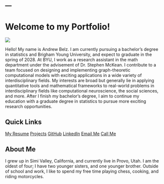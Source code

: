 ---
---

# Welcome to my Portfolio!

<div id='welcome-container'>
<div class='welcome-element'>
<img id='profile-picture' src='images/profile_picture.jpg'>
</div>

<div class='welcome-element'>
Hello! My name is Andrew Belz. I am currently pursuing a bachelor's degree in statistics and Brigham Young University, and expect to graduate in the spring of 2028. At BYU, I work as a research assistant in the math department under the advisement of Dr. Stephen McKean. I contribute to a team focused on designing and implementing graph-theoretic computational models with exciting applications in a wide variety of interdisciplinary fields. My interests are broad but generally lie in applying quantitative tools and mathematical frameworks to real-world problems in interdisciplinary fields like computational neuroscience, the social sciences, and more. After I finish my bachelor's degree, I aim to continue my education with a graduate degree in statistics to pursue more exciting research opportunities.
</div>
</div>

<h2>Quick Links</h2>

<div class='quick-links-container'>
  <a href="resume.html" class='landing-page-links'>My Resume</a>
  <a href="projects.html" class='landing-page-links'>Projects</a>
  <a class='landing-page-links' href="https://github.com/andrew-belz" target="_blank">GitHub</a>
  <a class='landing-page-links' href="https://www.linkedin.com/in/andrewbelz/" target="_blank">LinkedIn</a>
  <a class='landing-page-links' href='mailto:andrewbelzjr@gmail.com' target='_blank'>Email Me</a>
  <a class='landing-page-links' href='tel:+18056244436' target='_blank'>Call Me</a>
</div>

## About Me

I grew up in Simi Valley, California, and currently live in Provo, Utah. I am the oldest of four; I have two younger sisters, and one younger brother. Outside of school and work, I like to spend my free time playing chess, cooking, and riding motorcycles.

